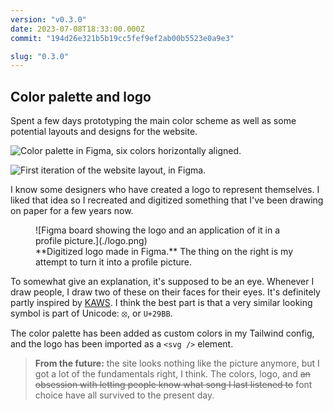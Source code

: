 ```yaml
---
version: "v0.3.0"
date: 2023-07-08T18:33:00.000Z
commit: "194d26e321b5b19cc5fef9ef2ab00b5523e0a9e3"

slug: "0.3.0"
---
```


## Color palette and logo

Spent a few days prototyping the main color scheme as well as some potential layouts and designs for the website.

![Color palette in Figma, six colors horizontally aligned.](./color-palette.png)

![First iteration of the website layout, in Figma.](./layout.png)

I know some designers who have created a logo to represent themselves. I liked that idea so I recreated and digitized something that I've been drawing on paper for a few years now.

<figure>
  ![Figma board showing the logo and an application of it in a profile picture.](./logo.png)
  <figcaption>
    **Digitized logo made in Figma.** The thing on the right is my attempt to turn it into a profile
    picture.
  </figcaption>
</figure>

To somewhat give an explanation, it's supposed to be an eye. Whenever I draw people, I draw two of these on their faces for their eyes. It's definitely partly inspired by [KAWS](https://duckduckgo.com/?q=kaws&iax=images&ia=images). I think the best part is that a very similar looking symbol is part of Unicode: ⦻, or `U+29BB`.

The color palette has been added as custom colors in my Tailwind config, and the logo has been imported as a `<svg />` element.

> **From the future:** the site looks nothing like the picture anymore, but I got a lot of the fundamentals right, I think. The colors, logo, and ~~an obsession with letting people know what song I last listened to~~ font choice have all survived to the present day.
